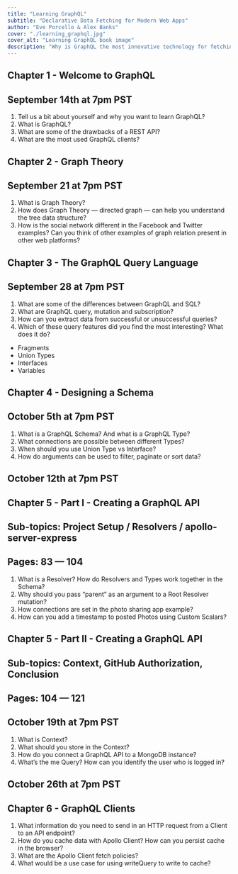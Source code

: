 ```yaml
---
title: "Learning GraphQL"
subtitle: "Declarative Data Fetching for Modern Web Apps"
author: "Eve Porcello & Alex Banks"
cover: "./learning_graphql.jpg"
cover_alt: "Learning GraphQL book image"
description: "Why is GraphQL the most innovative technology for fetching data since Ajax? By providing a query language for your APIs and a runtime for fulfilling queries with your data, GraphQL presents a clear alternative to REST and ad hoc web service architectures. With this practical guide, Alex Banks and Eve Porcello deliver a clear learning path for frontend web developers, backend engineers, and project and product managers looking to get started with GraphQL."
---
```


## Chapter 1 - Welcome to GraphQL

## September 14th at 7pm PST

1. Tell us a bit about yourself and why you want to learn GraphQL?
2. What is GraphQL?
3. What are some of the drawbacks of a REST API?
4. What are the most used GraphQL clients?

## Chapter 2 - Graph Theory

## September 21 at 7pm PST

1. What is Graph Theory?
2. How does Graph Theory — directed graph — can help you understand the tree data structure?
3. How is the social network different in the Facebook and Twitter examples? Can you think of other examples of graph relation present in other web platforms?

## Chapter 3 - The GraphQL Query Language

## September 28 at 7pm PST

1. What are some of the differences between GraphQL and SQL?
2. What are GraphQL query, mutation and subscription?
3. How can you extract data from successful or unsuccessful queries?
4. Which of these query features did you find the most interesting? What does it do?

- Fragments
- Union Types
- Interfaces
- Variables

## Chapter 4 - Designing a Schema

## October 5th at 7pm PST

1. What is a GraphQL Schema? And what is a GraphQL Type?
2. What connections are possible between different Types?
3. When should you use Union Type vs Interface?
4. How do arguments can be used to filter, paginate or sort data?

## October 12th at 7pm PST

## Chapter 5 - Part I - Creating a GraphQL API

## Sub-topics: Project Setup / Resolvers / apollo-server-express

## Pages: 83 — 104

1. What is a Resolver? How do Resolvers and Types work together in the Schema?
2. Why should you pass “parent” as an argument to a Root Resolver mutation?
3. How connections are set in the photo sharing app example?
4. How can you add a timestamp to posted Photos using Custom Scalars?

## Chapter 5 - Part II - Creating a GraphQL API

## Sub-topics: Context, GitHub Authorization, Conclusion

## Pages: 104 — 121

## October 19th at 7pm PST

1. What is Context?
2. What should you store in the Context?
3. How do you connect a GraphQL API to a MongoDB instance?
4. What’s the me Query? How can you identify the user who is logged in?

## October 26th at 7pm PST

## Chapter 6 - GraphQL Clients

1. What information do you need to send in an HTTP request from a Client to an API endpoint?
2. How do you cache data with Apollo Client? How can you persist cache in the browser?
3. What are the Apollo Client fetch policies?
4. What would be a use case for using writeQuery to write to cache?
